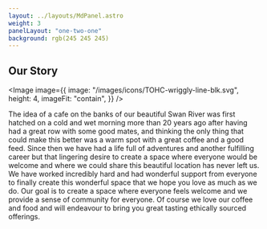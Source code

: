 ```yaml
---
layout: ../layouts/MdPanel.astro
weight: 3
panelLayout: "one-two-one"
background: rgb(245 245 245)
---
```



<section class="centered">

# Our Story

<Image
  image={{
    image: "/images/icons/TOHC-wriggly-line-blk.svg",
    height: 4,
    imageFit: "contain",
  }}
/>

</section>

<section>
The idea of a cafe on the banks of our beautiful Swan River was first hatched on a cold and wet morning more than 20 years ago after having had a great row with some good mates, and thinking the only thing that could make this better was a warm spot with a great coffee and a good feed. Since then we have had a life full of adventures and another fulfilling career but that lingering desire to create a space where everyone would be welcome and where we could share this beautiful location has never left us.

</section>

<section>
We have worked incredibly hard and had wonderful support from everyone to finally create this wonderful space that we hope you love as much as we do. Our goal is to create a space where everyone feels welcome and we provide a sense of community for everyone. Of course we love our coffee and food and will endeavour to bring you great tasting ethically sourced offerings.

</section>
